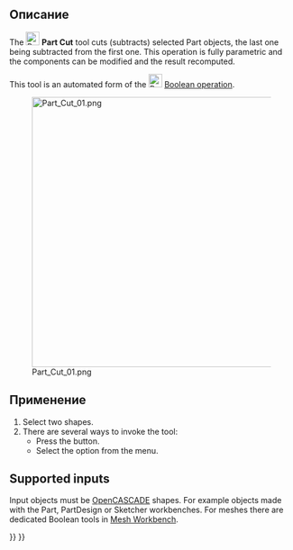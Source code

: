 <languages/>

{{Docnav/ru
|[[Part_Boolean/ru|Булевы операции]]
|[[Part_Fuse/ru|Объединение]]
|[[Part_Workbench/ru|Верстак Part]]
|IconL=Part_Boolean.svg
|IconR=Part_Fuse.svg
|IconC=Workbench_Part.svg
}}

{{GuiCommand/ru
|Name=Part Cut
|Name/ru=Обрезать
|MenuLocation=Деталь → Булевы операции → Обрезать
|Workbenches=[[Part_Workbench/ru|Part]]
|SeeAlso=[[Part Union/ru|Объединение]], [[Part Common/ru|Пересечение]], [[Part Boolean/ru|Part Boolean]]
}}

<span id="Description"></span>
==Описание==

The [[Image:Part_Cut.svg|24px]] '''Part Cut''' tool cuts (subtracts) selected Part objects, the last one being subtracted from the first one. This operation is fully parametric and the components can be modified and the result recomputed.

This tool is an automated form of the [[Image:Part_Boolean.svg|24px|link=Part_Boolean]] [[Part_Boolean|Boolean operation]].

[[Image:Part_Cut_01.png|480px]]

<span id="Usage"></span>
== Применение ==

# Select two shapes.
# There are several ways to invoke the tool:
#* Press the {{Button|[[Image:Part_Cut.svg|16px]] [[Part_Cut|Cut]]}} button.
#* Select the {{MenuCommand|Part → Boolean → [[Image:Part_Cut.svg|16px]] Cut}} option from the menu.

== Supported inputs ==

Input objects must be [[OpenCASCADE|OpenCASCADE]] shapes. For example objects made with the Part, PartDesign or Sketcher workbenches. For meshes there are dedicated Boolean tools in [[Mesh_Workbench|Mesh Workbench]].


{{Docnav/ru
|[[Part_Boolean/ru|Булевы операции]]
|[[Part_Fuse/ru|Объединение]]
|[[Part_Workbench/ru|Верстак Part]]
|IconL=Part_Boolean.svg
|IconR=Part_Fuse.svg
|IconC=Workbench_Part.svg
}}

{{Part_Tools_navi{{#translation:}}}}
{{Userdocnavi{{#translation:}}}}